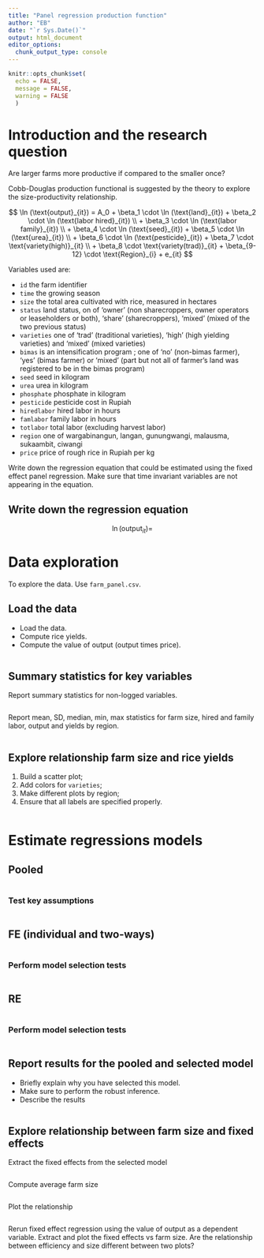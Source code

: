 ```yaml
---
title: "Panel regression production function"
author: "EB"
date: "`r Sys.Date()`"
output: html_document
editor_options: 
  chunk_output_type: console
---
```


```r
knitr::opts_chunk$set(
  echo = FALSE, 
  message = FALSE,
  warning = FALSE
  )
```

# Introduction and the research question

Are larger farms more productive if compared to the smaller once?

Cobb-Douglas production functional is suggested by the theory to explore the size-productivity relationship.

$$
\ln (\text{output}_{it}) = A_0 
+ \beta_1 \cdot \ln (\text{land}_{it}) 
+ \beta_2 \cdot \ln (\text{labor hired}_{it}) \\
+ \beta_3 \cdot \ln (\text{labor family}_{it}) \\
+ \beta_4 \cdot \ln (\text{seed}_{it}) 
+ \beta_5 \cdot \ln (\text{urea}_{it}) \\
+ \beta_6 \cdot \ln (\text{pesticide}_{it})
+ \beta_7 \cdot \text{variety(high)}_{it} \\
+ \beta_8 \cdot \text{variety(trad)}_{it}
+ \beta_{9-12} \cdot \text{Region}_{i}
+ e_{it}
$$

Variables used are:

-   `id` the farm identifier
-   `time` the growing season
-   `size` the total area cultivated with rice, measured in hectares
-   `status` land status, on of 'owner' (non sharecroppers, owner operators or leaseholders or both), 'share' (sharecroppers), 'mixed' (mixed of the two previous status)
-   `varieties` one of 'trad' (traditional varieties), 'high' (high yielding varieties) and 'mixed' (mixed varieties)
-   `bimas` is an intensification program ; one of 'no' (non-bimas farmer), 'yes' (bimas farmer) or 'mixed' (part but not all of farmer's land was registered to be in the bimas program)
-   `seed` seed in kilogram
-   `urea` urea in kilogram
-   `phosphate` phosphate in kilogram
-   `pesticide` pesticide cost in Rupiah
-   `hiredlabor` hired labor in hours
-   `famlabor` family labor in hours
-   `totlabor` total labor (excluding harvest labor)
-   `region` one of wargabinangun, langan, gunungwangi, malausma, sukaambit, ciwangi
-   `price` price of rough rice in Rupiah per kg

Write down the regression equation that could be estimated using the fixed effect panel regression. Make sure that time invariant variables are not appearing in the equation.

## Write down the regression equation

$$
\ln (\text{output}_{it}) = 
$$

# Data exploration

To explore the data. Use `farm_panel.csv`.

## Load the data

-   Load the data.
-   Compute rice yields.
-   Compute the value of output (output times price).

```r

```

## Summary statistics for key variables

Report summary statistics for non-logged variables.

```r

```

Report mean, SD, median, min, max statistics for farm size, hired and family labor, output and yields by region.

```r

```

## Explore relationship farm size and rice yields

1.  Build a scatter plot;
2.  Add colors for `varieties`;
3.  Make different plots by region;
4.  Ensure that all labels are specified properly.

```r

```

# Estimate regressions models

## Pooled

```r

```

### Test key assumptions

```r

```

## FE (individual and two-ways)

```r

```

### Perform model selection tests

```r

```

## RE

```r

```

### Perform model selection tests

```r

```

## Report results for the pooled and selected model

-   Briefly explain why you have selected this model.
-   Make sure to perform the robust inference.
-   Describe the results

```r

```

## Explore relationship between farm size and fixed effects

Extract the fixed effects from the selected model

```r

```

Compute average farm size

```r

```

Plot the relationship

```r

```

Rerun fixed effect regression using the value of output as a dependent variable. Extract and plot the fixed effects vs farm size. Are the relationship between efficiency and size different between two plots?

```r

```
